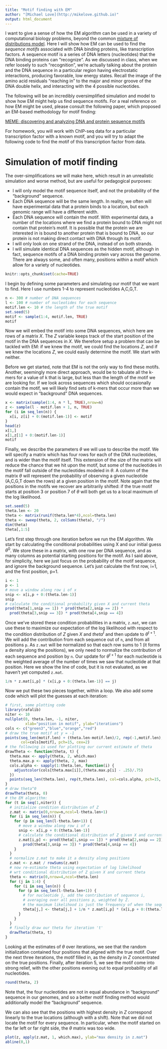 ```yaml
---
title: "Motif finding with EM"
author: "[Michael Love](http://mikelove.github.io)"
output: html_document
---
```


I want to give a sense of how the EM algorithm can be used in a variety of
computational biology problems, beyond the common
[mixture of distributions model](EM.html).
Here I will show how EM can be used to find the *sequence motifs*
associated with DNA binding proteins, like transcription factors. A
sequence motif is a series of DNA letters (nucleotides) that the DNA binding
proteins can "recognize". As we discussed in class, when we refer
loosely to such "recognition", we're actually talking about the
protein and the DNA sequence in a particular region having
electrostatic interactions, producing favorable, low energy states. 
Recall the image of the amino acid residuals "reaching in" to the
major and minor groove of the DNA double helix, and interacting with
the 4 possible nucleotides.

The following will be an incredibly oversimplified simulation and
model to show how EM might help us find sequence motifs. For a real
reference on how EM might be used, please consult the following paper,
which proposed an EM-based methodology for motif finding:

[MEME: discovering and analyzing DNA and protein sequence motifs](https://www.ncbi.nlm.nih.gov/pmc/articles/PMC1538909/)

For homework, you will work with ChIP-seq data for a particular
transcription factor with a known motif, and you will try to adapt the
following code to find the motif of this transcription factor from
data.

# Simulation of motif finding

The over-simplifications we will make here, which result in an unrealistic
simulation and worse method, but are useful for pedagogical purposes:

* I will only model the motif sequence itself, and not the
  probability of the "background" sequence.
* Each DNA sequence will be the same length. In reality, we often will
  have experimental data that a protein binds to a location, but each
  genomic range will have a different width.
* Each DNA sequence will contain the motif. With experimental data, a
  number of the locations where we find a protein bound to DNA might
  not contain that protein's motif. It is possible that the protein we
  are interested in is bound to another protein that is bound to DNA,
  so our protein is not making direct contact with DNA through its motif.
* I will only look on one strand of the DNA, instead of on both strands.
* I will simulate identical DNA sequences as the hidden motif,
  although in fact, sequence motifs of a DNA binding protein vary
  across the genome. There are always some, and often many, positions
  within a motif which allow for a variety of nucleotides.

```r
knitr::opts_chunk$set(cache=TRUE)
```

I begin by defining some parameters and simulating our motif that we
want to find. Here I use numbers 1-4 to represent nucleotides A,C,G,T.

```r
n <- 300 # number of DNA sequences
l <- 100 # number of nucleotides for each sequence
motif.len <- 10 # the length of the true motif
set.seed(5)
motif <- sample(1:4, motif.len, TRUE)
motif
```

Now we will embed the motif into some DNA sequences, which here are
rows of a matrix *X*. The *Z* variable keeps track of the start
position of the motif in the DNA sequences in *X*. We therefore setup
a problem that can be tackled with EM: if we knew the motif, we could
find the locations *Z*, and if we knew the locations *Z*, we could
easily determine the motif. We start with neither.

Before we get started, note that EM is not the only way to find these
motifs. Another, seemingly more direct approach, would be to tabulate
all the k-mers for a value of k that is large, but less than the
length of the motif we are looking for. If we look across sequences
which should occasionally contain the motif, we will likely find sets
of k-mers that occur more than we would expect in "background" DNA
sequences. 

```r
x <- matrix(sample(1:4, n * l, TRUE),nrow=n)
z <- sample(l - motif.len + 1, n, TRUE)
for (i in seq_len(n)) {
  x[i, z[i] + 0:(motif.len-1)] <- motif
}
head(z)
x[1,]
x[1,z[1] + 0:(motif.len-1)]
motif
```

Finally, we describe the parameters $\theta$ we will use to describe
the motif. We will specify a matrix which has four rows for each of
the DNA nucleotides, and is wider than the motif itself. This
extension of the size of the matrix will reduce the chance that we
hit upon the motif, but some of the nucleotides in the motif fall
outside of the nucleotides modeled in $\theta$. A column of the matrix
$\theta$ will represent the probability of observing a given
nucleotide (A,C,G,T down the rows) at a given position in the
motif. Note again that the positions in the motifs we recover are
arbitrarily shifted: if the true motif starts at position 3 or
position 7 of $\theta$ will both get us to a local maximum of the log
likelihood. 

```r
set.seed(5)
theta.len <- 20
theta <- matrix(runif(theta.len*4),ncol=theta.len)
theta <- sweep(theta, 2, colSums(theta), "/")
dim(theta)
theta[,1:5]
```

Let's first step through one iteration before we run the EM
algorithm. We start by calculating the conditional probabilities using
X and our initial guess $\theta^0$. We store these in a matrix, with
one row per DNA sequence, and as many columns as potential starting
positions for the motif. As I said above, for simplicity, here we just
focus on the probability of the motif sequence, and ignore the
background sequence. Let's just calculate the first row, i=1, and the
first position, p=1.

```r
i <- 1
p <- 1
# move a window along row i of x
snip <- x[i,p + 0:(theta.len-1)]
snip
# calculate the conditional probability given X and current theta
prod(theta[1,snip == 1]) * prod(theta[2,snip == 2]) *
  prod(theta[3,snip == 3]) * prod(theta[4,snip == 4])
```

Once we've stored these condition probabilities in a matrix, `z.mat`,
we can use these to maximize our expectation of the log
likelihood with respect to the condition distribution of *Z* given *X* and $theta^t$ 
and then update to $\theta^{t+1}$. We will add the contribution from each
sequence out of `n`, and from all positions `p`. As `z.mat` will be
normalized so that each row sums to 1 (it forms a density along the
positions), we only need to normalize the contribution of each
sequence and position by `n`. Our update for $\theta^{t+1}$ for each
nucleotide is the weighted average of the number of times we saw that
nucleotide at that position. Here we show the line of code, but it is
not evaluated, as we haven't yet computed `z.mat`.

```r
1/n * z.mat[i,p] * (x[i,p + 0:(theta.len-1)] == j)
```

Now we put these two pieces together, within a loop. We also add some
code which will plot the guesses at each iteration:

```r
# first, some plotting code
library(rafalib)
niter <- 10
nullplot(0, theta.len, -1, niter,
         xlab="position in motif", ylab="iterations")
cols <- c("green3","blue","orange","red")
# draw the true motif at y = -1
points(seq_len(motif.len) + (theta.len-motif.len)/2, rep(-1,motif.len), 
       col=cols[motif], pch=15, cex=2)
# the following is used for plotting our current estimate of theta
drawTheta <- function(theta, t) {
  theta.max <- apply(theta, 2, which.max)
  theta.max.p <- apply(theta, 2, max)
  cols.alpha <- sapply(1:theta.len, function(i) {
    adjustcolor(cols[theta.max[i]],(theta.max.p[i] - .25)/.75)
  })
  points(seq_len(theta.len), rep(t,theta.len), col=cols.alpha, pch=15, cex=2)
}
# draw theta^0
drawTheta(theta, 0)
# the EM algorithm:
for (t in seq(1,niter)) {
  # initialize condition distribution of Z
  z.mat <- matrix(0,nrow=n,ncol=l-theta.len+1)
  for (i in seq_len(n)) {
    for (p in seq_len(l-theta.len+1)) {
      # move a window along row i of x
      snip <- x[i,p + 0:(theta.len-1)]
      # calculate the conditional distribution of Z given X and current theta
      z.mat[i,p] <- prod(theta[1,snip == 1]) * prod(theta[2,snip == 2]) *
        prod(theta[3,snip == 3]) * prod(theta[4,snip == 4])
    }
  }
  # normalize z.mat to make it a density along positions
  z.mat <- z.mat / rowSums(z.mat)
  # now re-estimate theta using expectation of log likelihood
  # wrt conditional distribution of Z given X and current theta
  theta <- matrix(0,nrow=4,ncol=theta.len)
  for (j in 1:4) {
    for (i in seq_len(n)) {
      for (p in seq_len(l-theta.len+1)) {
        # for nucleotide j, add the contribution of sequence i,
        # averaging over all positions p, weighted by Z.
        # the maximum likelihood is just the frequency of when the sequence = j here
        theta[j,] <- theta[j,] + 1/n * z.mat[i,p] * (x[i,p + 0:(theta.len-1)] == j)
      }
    }
  }
  # finally draw our theta for iteration 't'
  drawTheta(theta, t)
}
```

Looking at the estimates of $\theta$ over iterations, we see that the
random initialization contained four positions that aligned with the
true motif. Over the next three iterations, the motif filled in, as
the density in *Z* concentrated on the true positions. Finally, after
iteration 5, we see the motif come into strong relief, with the other
positions evening out to equal probability of all nucleotides.

```r
round(theta, 2)
```

Note that, the four nucleotides are not in equal abundance in
"background" sequence in our genomes, and so a better motif finding
method would additionally model the "background" sequence.

We can also see that the positions with highest density in *Z*
correspond linearly to the true locations (although with a shift).
Note that we did not locate the motif for every sequence. In
particular, when the motif started on the far left or far right side,
the $\theta$ matrix was too wide.

```r
plot(z, apply(z.mat, 1, which.max), ylab="max density in z.mat")
abline(0,1)
```
